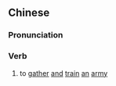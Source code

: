 {{also|集兵练卒}}
==Chinese==
{{zh-forms|s=集兵练卒}}

===Pronunciation===
{{zh-pron
|m=jí bīng liàn zú
|cat=v
}}

===Verb===
{{zh-verb}}

# {{lb|zh|archaic}} to [[gather]] [[and]] [[train]] [[an]] [[army]]
